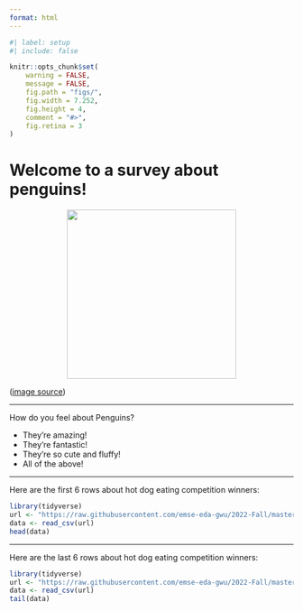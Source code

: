 ```yaml
---
format: html
---
```


```r
#| label: setup
#| include: false

knitr::opts_chunk$set(
    warning = FALSE,
    message = FALSE,
    fig.path = "figs/",
    fig.width = 7.252,
    fig.height = 4,
    comment = "#>",
    fig.retina = 3
)
```


# Welcome to a survey about penguins! 

<center>
<img src="https://64.media.tumblr.com/49048fed087b431c3dd04d2bf40ef07f/tumblr_mltunziswD1r4zr2vo1_r1_500.gifv" width=300>
</center>

([image source](https://giphy.com/gifs/headlikeanorange-bird-penguin-emperor-ue2Mb3oHDmMmc))

---

How do you feel about Penguins? 

- They're amazing! 
- They're fantastic!
- They're so cute and fluffy!
- All of the above!

---

Here are the first 6 rows about hot dog eating competition winners:

```r
library(tidyverse)
url <- "https://raw.githubusercontent.com/emse-eda-gwu/2022-Fall/master/data/hot_dog_winners.csv"
data <- read_csv(url) 
head(data)
```

---

Here are the last 6 rows about hot dog eating competition winners:

```r
library(tidyverse)
url <- "https://raw.githubusercontent.com/emse-eda-gwu/2022-Fall/master/data/hot_dog_winners.csv"
data <- read_csv(url) 
tail(data)
```
